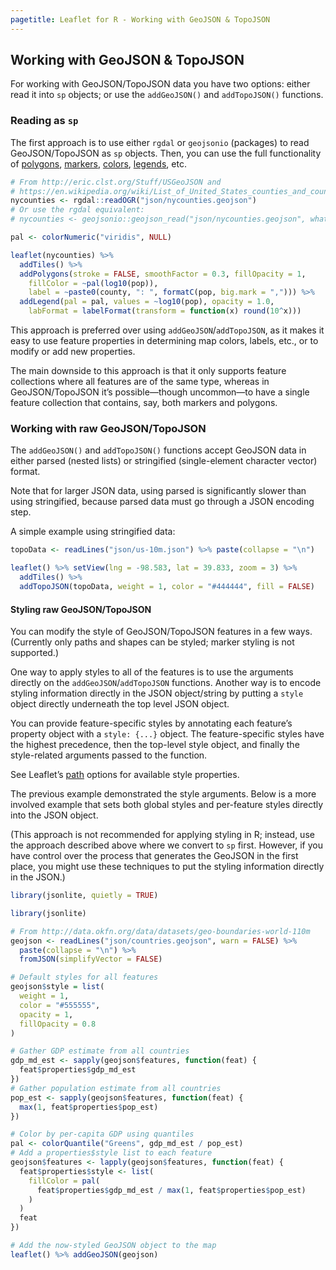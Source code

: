 ```yaml
---
pagetitle: Leaflet for R - Working with GeoJSON & TopoJSON
---
```


## Working with GeoJSON & TopoJSON

For working with GeoJSON/TopoJSON data you have two options: either read it into `sp` objects; or use the `addGeoJSON()` and `addTopoJSON()` functions.

### Reading as `sp`

The first approach is to use either `rgdal` or `geojsonio` (packages) to read GeoJSON/TopoJSON as `sp` objects. Then, you can use the full functionality of [polygons](shapes.html), [markers](markers.html), [colors](colors.html), [legends](legends.html), etc.

```r
# From http://eric.clst.org/Stuff/USGeoJSON and
# https://en.wikipedia.org/wiki/List_of_United_States_counties_and_county_equivalents
nycounties <- rgdal::readOGR("json/nycounties.geojson")
# Or use the rgdal equivalent:
# nycounties <- geojsonio::geojson_read("json/nycounties.geojson", what = "sp")

pal <- colorNumeric("viridis", NULL)

leaflet(nycounties) %>%
  addTiles() %>%
  addPolygons(stroke = FALSE, smoothFactor = 0.3, fillOpacity = 1,
    fillColor = ~pal(log10(pop)),
    label = ~paste0(county, ": ", formatC(pop, big.mark = ","))) %>%
  addLegend(pal = pal, values = ~log10(pop), opacity = 1.0,
    labFormat = labelFormat(transform = function(x) round(10^x)))
```

This approach is preferred over using `addGeoJSON`/`addTopoJSON`, as it makes it easy to use feature properties in determining map colors, labels, etc., or to modify or add new properties.

The main downside to this approach is that it only supports feature collections where all features are of the same type, whereas in GeoJSON/TopoJSON it's possible—though uncommon—to have a single feature collection that contains, say, both markers and polygons.

### Working with raw GeoJSON/TopoJSON

The `addGeoJSON()` and `addTopoJSON()` functions accept GeoJSON data in either parsed (nested lists) or stringified (single-element character vector) format.

Note that for larger JSON data, using parsed is significantly slower than using stringified, because parsed data must go through a JSON encoding step.

A simple example using stringified data:

```r
topoData <- readLines("json/us-10m.json") %>% paste(collapse = "\n")

leaflet() %>% setView(lng = -98.583, lat = 39.833, zoom = 3) %>%
  addTiles() %>%
  addTopoJSON(topoData, weight = 1, color = "#444444", fill = FALSE)
```

#### Styling raw GeoJSON/TopoJSON

You can modify the style of GeoJSON/TopoJSON features in a few ways. (Currently only paths and shapes can be styled; marker styling is not supported.)

One way to apply styles to all of the features is to use the arguments directly on the `addGeoJSON`/`addTopoJSON` functions. Another way is to encode styling information directly in the JSON object/string by putting a `style` object directly underneath the top level JSON object.

You can provide feature-specific styles by annotating each feature's property object with a `style: {...}` object. The feature-specific styles have the highest precedence, then the top-level style object, and finally the style-related arguments passed to the function.

See Leaflet's [path](http://leafletjs.com/reference.html#path-options) options for available style properties.

The previous example demonstrated the style arguments. Below is a more involved example that sets both global styles and per-feature styles directly into the JSON object.

(This approach is not recommended for applying styling in R; instead, use the approach described above where we convert to `sp` first. However, if you have control over the process that generates the GeoJSON in the first place, you might use these techniques to put the styling information directly in the JSON.)

```r
library(jsonlite, quietly = TRUE)
```
```r
library(jsonlite)

# From http://data.okfn.org/data/datasets/geo-boundaries-world-110m
geojson <- readLines("json/countries.geojson", warn = FALSE) %>%
  paste(collapse = "\n") %>%
  fromJSON(simplifyVector = FALSE)

# Default styles for all features
geojson$style = list(
  weight = 1,
  color = "#555555",
  opacity = 1,
  fillOpacity = 0.8
)

# Gather GDP estimate from all countries
gdp_md_est <- sapply(geojson$features, function(feat) {
  feat$properties$gdp_md_est
})
# Gather population estimate from all countries
pop_est <- sapply(geojson$features, function(feat) {
  max(1, feat$properties$pop_est)
})

# Color by per-capita GDP using quantiles
pal <- colorQuantile("Greens", gdp_md_est / pop_est)
# Add a properties$style list to each feature
geojson$features <- lapply(geojson$features, function(feat) {
  feat$properties$style <- list(
    fillColor = pal(
      feat$properties$gdp_md_est / max(1, feat$properties$pop_est)
    )
  )
  feat
})

# Add the now-styled GeoJSON object to the map
leaflet() %>% addGeoJSON(geojson)
```
